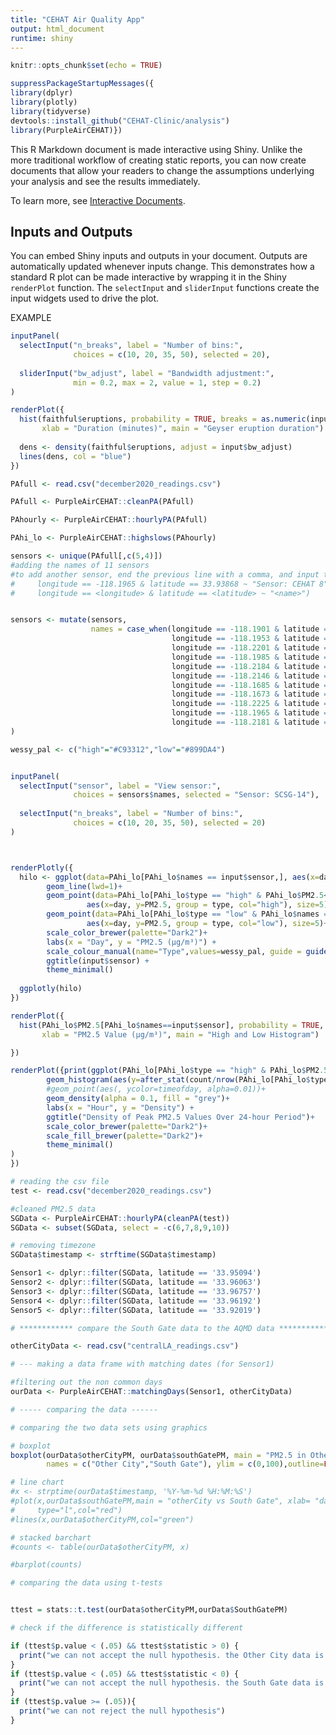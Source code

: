 ```yaml
---
title: "CEHAT Air Quality App"
output: html_document
runtime: shiny
---
```


```r
knitr::opts_chunk$set(echo = TRUE)

suppressPackageStartupMessages({
library(dplyr)
library(plotly)
library(tidyverse)
devtools::install_github("CEHAT-Clinic/analysis")
library(PurpleAirCEHAT)})

```

This R Markdown document is made interactive using Shiny. Unlike the more traditional workflow of creating static reports, you can now create documents that allow your readers to change the assumptions underlying your analysis and see the results immediately. 

To learn more, see [Interactive Documents](http://rmarkdown.rstudio.com/authoring_shiny.html).

## Inputs and Outputs

You can embed Shiny inputs and outputs in your document. Outputs are automatically updated whenever inputs change.  This demonstrates how a standard R plot can be made interactive by wrapping it in the Shiny `renderPlot` function. The `selectInput` and `sliderInput` functions create the input widgets used to drive the plot.

EXAMPLE

```r
inputPanel(
  selectInput("n_breaks", label = "Number of bins:",
              choices = c(10, 20, 35, 50), selected = 20),
  
  sliderInput("bw_adjust", label = "Bandwidth adjustment:",
              min = 0.2, max = 2, value = 1, step = 0.2)
)

renderPlot({
  hist(faithful$eruptions, probability = TRUE, breaks = as.numeric(input$n_breaks),
       xlab = "Duration (minutes)", main = "Geyser eruption duration")
  
  dens <- density(faithful$eruptions, adjust = input$bw_adjust)
  lines(dens, col = "blue")
})
```



```r

PAfull <- read.csv("december2020_readings.csv")

PAfull <- PurpleAirCEHAT::cleanPA(PAfull)

PAhourly <- PurpleAirCEHAT::hourlyPA(PAfull)

PAhi_lo <- PurpleAirCEHAT::highslows(PAhourly)

sensors <- unique(PAfull[,c(5,4)])
#adding the names of 11 sensors
#to add another sensor, end the previous line with a comma, and input the following info for the new sensor:
#     longitude == -118.1965 & latitude == 33.93868 ~ "Sensor: CEHAT 8",
#     longitude == <longitude> & latitude == <latitude> ~ "<name>")


sensors <- mutate(sensors,
                  names = case_when(longitude == -118.1901 & latitude == 33.94106 ~ "Sensor: SCSG-14",
                                    longitude == -118.1953 & latitude == 33.94354 ~ "Sensor: CEHAT 7-CD",
                                    longitude == -118.2201 & latitude == 33.94178 ~ "Sensor: CEHAT-01",
                                    longitude == -118.1985 & latitude == 33.96063 ~ "Sensor: CEHAT 5",
                                    longitude == -118.2184 & latitude == 33.96757 ~ "Sensor: CCA Mountainview and Olive",
                                    longitude == -118.2146 & latitude == 33.95058 ~ "Sensor: CEHAT-St. Helens-STEM",
                                    longitude == -118.1685 & latitude == 33.93553 ~ "Sensor: SCSG_15",
                                    longitude == -118.1673 & latitude == 33.92019 ~ "Sensor: SCSG_20",
                                    longitude == -118.2225 & latitude == 33.95094 ~ "Sensor: CEHAT 7-SE",
                                    longitude == -118.1965 & latitude == 33.93868 ~ "Sensor: CEHAT 8",
                                    longitude == -118.2181 & latitude == 33.96192 ~ "Sensor: CEHAT 3")
)

wessy_pal <- c("high"="#C93312","low"="#899DA4")


inputPanel(
  selectInput("sensor", label = "View sensor:",
              choices = sensors$names, selected = "Sensor: SCSG-14"),
  
  selectInput("n_breaks", label = "Number of bins:",
              choices = c(10, 20, 35, 50), selected = 20)
)



renderPlotly({
  hilo <- ggplot(data=PAhi_lo[PAhi_lo$names == input$sensor,], aes(x=day, y=PM2.5, group = day)) +
        geom_line(lwd=1)+
        geom_point(data=PAhi_lo[PAhi_lo$type == "high" & PAhi_lo$PM2.5<=300  & PAhi_lo$names == input$sensor, ], 
                 aes(x=day, y=PM2.5, group = type, col="high"), size=5)+
        geom_point(data=PAhi_lo[PAhi_lo$type == "low" & PAhi_lo$names == input$sensor, ], 
                 aes(x=day, y=PM2.5, group = type, col="low"), size=5)+
        scale_color_brewer(palette="Dark2")+
        labs(x = "Day", y = "PM2.5 (µg/m³)") +
        scale_colour_manual(name="Type",values=wessy_pal, guide = guide_legend(override.aes=aes(fill=NA)) ) +    scale_fill_manual(name="Type",values=wessy_pal) +
        ggtitle(input$sensor) +
        theme_minimal()
  
  ggplotly(hilo)
})

renderPlot({
  hist(PAhi_lo$PM2.5[PAhi_lo$names==input$sensor], probability = TRUE, breaks = as.numeric(input$n_breaks),
       xlab = "PM2.5 Value (µg/m³)", main = "High and Low Histogram")

})

```



```r





renderPlot({print(ggplot(PAhi_lo[PAhi_lo$type == "high" & PAhi_lo$PM2.5<=300,], aes(x=hour, group = timeofday))+
        geom_histogram(aes(y=after_stat(count/nrow(PAhi_lo[PAhi_lo$type == "high" & PAhi_lo$PM2.5<=300,])), color=timeofday, fill=timeofday),  alpha=0.7, stat="count", bins=4, lwd=1)+
        #geom_point(aes(, ycolor=timeofday, alpha=0.01))+
        geom_density(alpha = 0.1, fill = "grey")+
        labs(x = "Hour", y = "Density") +
        ggtitle("Density of Peak PM2.5 Values Over 24-hour Period")+
        scale_color_brewer(palette="Dark2")+
        scale_fill_brewer(palette="Dark2")+
        theme_minimal()
)
})


```




```r

# reading the csv file
test <- read.csv("december2020_readings.csv")

#cleaned PM2.5 data
SGData <- PurpleAirCEHAT::hourlyPA(cleanPA(test))
SGData <- subset(SGData, select = -c(6,7,8,9,10))

# removing timezone
SGData$timestamp <- strftime(SGData$timestamp)

Sensor1 <- dplyr::filter(SGData, latitude == '33.95094')
Sensor2 <- dplyr::filter(SGData, latitude == '33.96063')
Sensor3 <- dplyr::filter(SGData, latitude == '33.96757')
Sensor4 <- dplyr::filter(SGData, latitude == '33.96192')
Sensor5 <- dplyr::filter(SGData, latitude == '33.92019')

# ************ compare the South Gate data to the AQMD data *************

otherCityData <- read.csv("centralLA_readings.csv")

# --- making a data frame with matching dates (for Sensor1)

#filtering out the non common days
ourData <- PurpleAirCEHAT::matchingDays(Sensor1, otherCityData)

# ----- comparing the data ------

# comparing the two data sets using graphics

# boxplot
boxplot(ourData$otherCityPM, ourData$southGatePM, main = "PM2.5 in Other City vs South Gate",
        names = c("Other City","South Gate"), ylim = c(0,100),outline=FALSE)

# line chart
#x <- strptime(ourData$timestamp, '%Y-%m-%d %H:%M:%S')
#plot(x,ourData$southGatePM,main = "otherCity vs South Gate", xlab= "day", ylab= "PM2.5",
#     type="l",col="red")
#lines(x,ourData$otherCityPM,col="green")

# stacked barchart
#counts <- table(ourData$otherCityPM, x)

#barplot(counts)

# comparing the data using t-tests


ttest = stats::t.test(ourData$otherCityPM,ourData$SouthGatePM)

# check if the difference is statistically different

if (ttest$p.value < (.05) && ttest$statistic > 0) {
  print("we can not accept the null hypothesis. the Other City data is statistically worse than the South Gate data.")
}
if (ttest$p.value < (.05) && ttest$statistic < 0) {
  print("we can not accept the null hypothesis. the South Gate data is statistically worse than the Other City data.")
}
if (ttest$p.value >= (.05)){
  print("we can not reject the null hypothesis")
}
```








